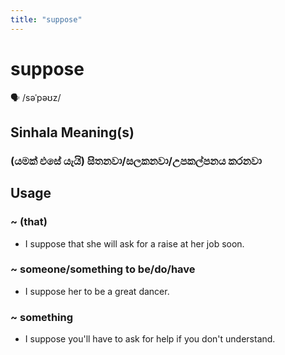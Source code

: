 ```yaml
---
title: "suppose"
---
```


# suppose

🗣️ /səˈpəʊz/

## Sinhala Meaning(s)

### (යමක් එසේ යැයි) සිතනවා/සලකනවා/උපකල්පනය කරනවා

## Usage

### ~ (that)

- I suppose that she will ask for a raise at her job soon. 


### ~ someone/something to be/do/have

- I suppose her to be a great dancer. 


### ~ something

- I suppose you'll have to ask for help if you don't understand.


